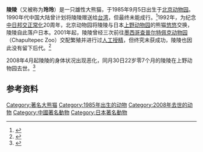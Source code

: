 {{Infobox Panda
|name          = 陵陵
|image         = Ling Ling at Ueno Zoo.jpg
|width         = 200px
|caption       = 2007年9月摄于[[上野动物园|上野动物园]]
|other names   =
|number        = 294<ref>{{cite web|url=http://pandanews.org/the-pandas/294_ling-ling|title=Ling Ling|publisher=Panda News|access-date=2011-01-11|archive-url=https://web.archive.org/web/20160305032735/http://pandanews.org/the-pandas/294_ling-ling|archive-date=2016-03-05|dead-url=yes}}</ref>
|sex           = 雄性
|date of birth = {{birth date|1985|9|5}}<br>{{CHN}}[[北京市|北京市]][[西城區|西城區]][[北京動物園|北京動物園]]
|date of death = {{death date and age|2008|4|30|1985|9|5}}<br>{{JPN}}[[東京都|東京都]][[台東區|台東區]][[上野市|上野市]][[上野動物園|上野動物園]]

|place   = {{flagicon|CHNML}}[[北京动物园|北京动物园]]
|period  = 1985年－1992年
|place2  = {{flagicon|Japan}}[[上野动物园|上野动物园]]
|period2 = 1992年－2008年
|place3  = {{flagicon|Mexico}}[[查普尔特佩克动物园|查普尔特佩克动物园]]
|period3 = 2001年、2003年
|place4  =
|period4 =
|place5  =
|period5 =

|spouse   =
|parents  = 
|children =
|siblings =
}}

'''陵陵'''（又被称为'''玲玲'''）是一只雄性大熊猫，于1985年9月5日出生于[[北京动物园|北京动物园]]。1990年代中国大陆曾计划将陵陵赠送给[[台湾|台湾]]，但最终未能成行。<ref>{{cite web|url=http://news.163.com/08/0430/10/4AP7UM9M0001121M.html|title=中国赠日本大熊猫"陵陵"在东京去世(图)|publisher=网易|date=2008-04-30|access-date=2011-01-11|archive-url=https://web.archive.org/web/20170915204540/http://news.163.com/08/0430/10/4AP7UM9M0001121M.html|archive-date=2017-09-15|dead-url=yes}}</ref>1992年，为纪念[[中日关系|中日邦交正常化]]20周年，北京动物园将陵陵与日本[[上野动物园|上野动物园]]的熊猫[[悠悠|悠悠]]交换，陵陵自此落户日本。2001年起，陵陵曾经三次前往[[墨西哥|墨西哥]][[查普尔特佩克动物园|查普尔特佩克动物园]]（Chapultepec Zoo）交配繁殖并进行过[[人工授精|人工授精]]，但终究未获成功，陵陵也因此没有留下后代。<ref>{{cite web|url=http://travel.cri.cn/52/2010/04/14/42s9855.htm|title=日本上野动物园：“陵陵”|publisher=国际在线|date=2010-04-14}}{{dead link|date=十一月 2017 |bot=InternetArchiveBot }}</ref>

2008年4月起陵陵的身体状况出现恶化，同月30日22岁零7个月的陵陵在上野动物园去世。<ref>{{cite web|url=http://scitech.people.com.cn/GB/7186116.html|title=“70高龄”大熊猫陵陵在日本死亡|publisher=人民网|date=2008-04-30|access-date=2011-01-11|archive-date=2016-03-04|archive-url=https://web.archive.org/web/20160304072435/http://scitech.people.com.cn/GB/7186116.html|dead-url=no}}</ref>

== 参考资料 ==
{{reflist}}

{{熊貓外交}}
{{著名大熊貓}}
{{mammal-stub}}
[[Category:著名大熊猫|Category:著名大熊猫]]
[[Category:1985年出生的动物|Category:1985年出生的动物]]
[[Category:2008年去世的动物|Category:2008年去世的动物]]
[[Category:中國著名動物|Category:中國著名動物]]
[[Category:日本著名動物|Category:日本著名動物]]